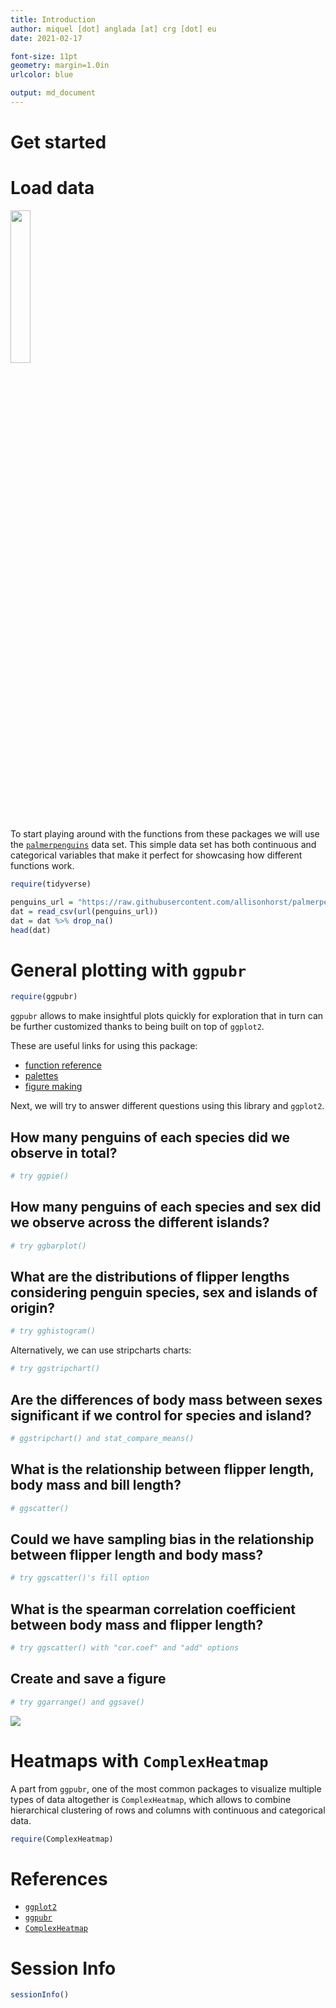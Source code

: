 ```yaml
---
title: Introduction
author: miquel [dot] anglada [at] crg [dot] eu
date: 2021-02-17

font-size: 11pt
geometry: margin=1.0in
urlcolor: blue

output: md_document
---
```

# Get started
# Load data

<img src="images/palmerpenguins.png" width="25%">

To start playing around with the functions from these packages we will use the [`palmerpenguins`](https://allisonhorst.github.io/palmerpenguins/articles/intro.html) data set.
This simple data set has both continuous and categorical variables that make it perfect for showcasing how different functions work.

```r
require(tidyverse)

penguins_url = "https://raw.githubusercontent.com/allisonhorst/palmerpenguins/master/inst/extdata/penguins.csv"
dat = read_csv(url(penguins_url))
dat = dat %>% drop_na()
head(dat)
```

# General plotting with `ggpubr`
```r
require(ggpubr)
```

`ggpubr` allows to make insightful plots quickly for exploration that in turn can be further customized thanks to being built on top of `ggplot2`.

These are useful links for using this package:

- [function reference](http://rpkgs.datanovia.com/ggpubr/reference/index.html)
- [palettes](http://rpkgs.datanovia.com/ggpubr/reference/get_palette.html)
- [figure making](http://rpkgs.datanovia.com/ggpubr/reference/ggarrange.html)

Next, we will try to answer different questions using this library and `ggplot2`.

## How many penguins of each species did we observe in total?
```r
# try ggpie()
```

## How many penguins of each species and sex did we observe across the different islands?
```r
# try ggbarplot()
```


## What are the distributions of flipper lengths considering penguin species, sex and islands of origin?
```r
# try gghistogram()
```

Alternatively, we can use stripcharts charts:
```r
# try ggstripchart()
```

## Are the differences of body mass between sexes significant if we control for species and island?
```r
# ggstripchart() and stat_compare_means()
```

## What is the relationship between flipper length, body mass and bill length?
```r
# ggscatter()
```

## Could we have sampling bias in the relationship between flipper length and body mass?
```r
# try ggscatter()'s fill option
```

## What is the spearman correlation coefficient between body mass and flipper length?
```r
# try ggscatter() with "cor.coef" and "add" options
```

## Create and save a figure
```r
# try ggarrange() and ggsave()
```

![](images/myfig.png)

# Heatmaps with `ComplexHeatmap`
A part from `ggpubr`, one of the most common packages to visualize multiple types of data altogether is `ComplexHeatmap`, which allows to combine hierarchical clustering of rows and columns with continuous and categorical data.

```r
require(ComplexHeatmap)
```

# References
- [`ggplot2`](https://ggplot2.tidyverse.org/)
- [`ggpubr`](https://rpkgs.datanovia.com/ggpubr/)
- [`ComplexHeatmap`](http://bioconductor.org/packages/release/bioc/html/ComplexHeatmap.html)

# Session Info
```r
sessionInfo()
```